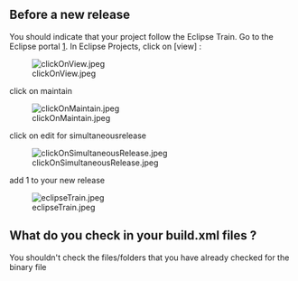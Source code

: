 == Before a new release ==
You should indicate that your project follow the Eclipse Train. Go to the Eclipse portal [https://dev.eclipse.org/portal]. In Eclipse Projects, click on [view] : 

[[Image:clickOnView.jpeg]]

click on maintain

[[Image:clickOnMaintain.jpeg]]

click on edit for simultaneousrelease 

[[Image:clickOnSimultaneousRelease.jpeg]]

add 1 to your new release

[[Image:eclipseTrain.jpeg]]

==What do you check in your build.xml files ?==
You shouldn't check the files/folders that you have already checked for the binary file